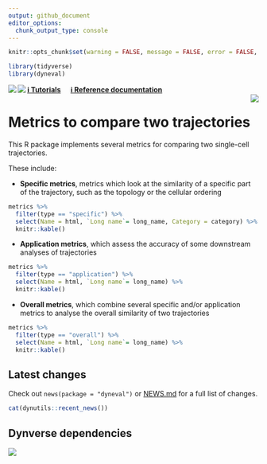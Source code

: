 ```yaml
---
output: github_document
editor_options:
  chunk_output_type: console
---
```


<!-- README.md is generated from README.Rmd. Please edit that file -->

```r
knitr::opts_chunk$set(warning = FALSE, message = FALSE, error = FALSE, echo = FALSE)
```

```r
library(tidyverse)
library(dyneval)
```

<a href="https://travis-ci.org/dynverse/dyneval"><img src="https://travis-ci.org/dynverse/dyneval.svg" align="left"></a> <a href="https://codecov.io/gh/dynverse/dyneval"> <img src="https://codecov.io/gh/dynverse/dyneval/branch/master/graph/badge.svg" align="left" /></a>  [**ℹ️ Tutorials**](https://dynverse.org)  &nbsp;  &nbsp; [**ℹ️ Reference documentation**](https://dynverse.org/reference/dyneval) <br><img src="man/figures/logo.png" align="right" />

# Metrics to compare two trajectories

This R package implements several metrics for comparing two single-cell trajectories.

These include:

- **Specific metrics**, metrics which look at the similarity of a specific part of the trajectory, such as the topology or the cellular ordering

```r
metrics %>% 
  filter(type == "specific") %>%
  select(Name = html, `Long name`= long_name, Category = category) %>% 
  knitr::kable()
```

- **Application metrics**, which assess the accuracy of some downstream analyses of trajectories

```r
metrics %>% 
  filter(type == "application") %>%
  select(Name = html, `Long name`= long_name) %>% 
  knitr::kable()
```

- **Overall metrics**, which combine several specific and/or application metrics to analyse the overall similarity of two trajectories

```r
metrics %>% 
  filter(type == "overall") %>%
  select(Name = html, `Long name`= long_name) %>% 
  knitr::kable()
```


## Latest changes

Check out `news(package = "dyneval")` or [NEWS.md](NEWS.md) for a full list of changes.

<!-- This section gets automatically generated from NEWS.md -->

```r
cat(dynutils::recent_news())
```

## Dynverse dependencies

<!-- Generated by "update_dependency_graphs.R" in the main dynverse repo -->
![](man/figures/dependencies.png)
